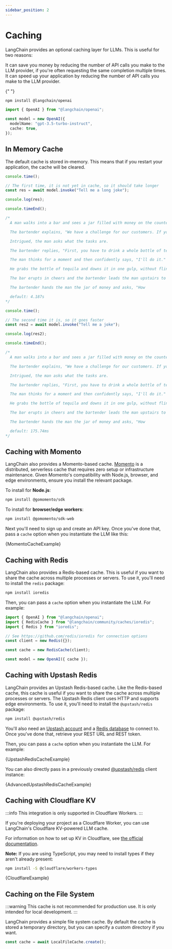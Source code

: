 ```yaml
---
sidebar_position: 2
---
```


# Caching

LangChain provides an optional caching layer for LLMs. This is useful for two reasons:

It can save you money by reducing the number of API calls you make to the LLM provider, if you're often requesting the same completion multiple times.
It can speed up your application by reducing the number of API calls you make to the LLM provider.



<IntegrationInstallTooltip></IntegrationInstallTooltip>{" "}

```bash npm2yarn
npm install @langchain/openai
```

```typescript
import { OpenAI } from "@langchain/openai";

const model = new OpenAI({
  modelName: "gpt-3.5-turbo-instruct",
  cache: true,
});
```

## In Memory Cache

The default cache is stored in-memory. This means that if you restart your application, the cache will be cleared.

```typescript
console.time();

// The first time, it is not yet in cache, so it should take longer
const res = await model.invoke("Tell me a long joke");

console.log(res);

console.timeEnd();

/*
  A man walks into a bar and sees a jar filled with money on the counter. Curious, he asks the bartender about it.

  The bartender explains, "We have a challenge for our customers. If you can complete three tasks, you win all the money in the jar."

  Intrigued, the man asks what the tasks are.

  The bartender replies, "First, you have to drink a whole bottle of tequila without making a face. Second, there's a pitbull out back with a sore tooth. You have to pull it out. And third, there's an old lady upstairs who has never had an orgasm. You have to give her one."

  The man thinks for a moment and then confidently says, "I'll do it."

  He grabs the bottle of tequila and downs it in one gulp, without flinching. He then heads to the back and after a few minutes of struggling, emerges with the pitbull's tooth in hand.

  The bar erupts in cheers and the bartender leads the man upstairs to the old lady's room. After a few minutes, the man walks out with a big smile on his face and the old lady is giggling with delight.

  The bartender hands the man the jar of money and asks, "How

  default: 4.187s
*/
```

```typescript
console.time();

// The second time it is, so it goes faster
const res2 = await model.invoke("Tell me a joke");

console.log(res2);

console.timeEnd();

/*
  A man walks into a bar and sees a jar filled with money on the counter. Curious, he asks the bartender about it.

  The bartender explains, "We have a challenge for our customers. If you can complete three tasks, you win all the money in the jar."

  Intrigued, the man asks what the tasks are.

  The bartender replies, "First, you have to drink a whole bottle of tequila without making a face. Second, there's a pitbull out back with a sore tooth. You have to pull it out. And third, there's an old lady upstairs who has never had an orgasm. You have to give her one."

  The man thinks for a moment and then confidently says, "I'll do it."

  He grabs the bottle of tequila and downs it in one gulp, without flinching. He then heads to the back and after a few minutes of struggling, emerges with the pitbull's tooth in hand.

  The bar erupts in cheers and the bartender leads the man upstairs to the old lady's room. After a few minutes, the man walks out with a big smile on his face and the old lady is giggling with delight.

  The bartender hands the man the jar of money and asks, "How

  default: 175.74ms
*/
```

## Caching with Momento

LangChain also provides a Momento-based cache. [Momento](https://gomomento.com) is a distributed, serverless cache that requires zero setup or infrastructure maintenance. Given Momento's compatibility with Node.js, browser, and edge environments, ensure you install the relevant package.

To install for **Node.js**:

```bash npm2yarn
npm install @gomomento/sdk
```

To install for **browser/edge workers**:

```bash npm2yarn
npm install @gomomento/sdk-web
```

Next you'll need to sign up and create an API key. Once you've done that, pass a `cache` option when you instantiate the LLM like this:


<CodeBlock language="typescript">{MomentoCacheExample}</CodeBlock>

## Caching with Redis

LangChain also provides a Redis-based cache. This is useful if you want to share the cache across multiple processes or servers. To use it, you'll need to install the `redis` package:

```bash npm2yarn
npm install ioredis
```

Then, you can pass a `cache` option when you instantiate the LLM. For example:

```typescript
import { OpenAI } from "@langchain/openai";
import { RedisCache } from "@langchain/community/caches/ioredis";
import { Redis } from "ioredis";

// See https://github.com/redis/ioredis for connection options
const client = new Redis({});

const cache = new RedisCache(client);

const model = new OpenAI({ cache });
```

## Caching with Upstash Redis

LangChain provides an Upstash Redis-based cache. Like the Redis-based cache, this cache is useful if you want to share the cache across multiple processes or servers. The Upstash Redis client uses HTTP and supports edge environments. To use it, you'll need to install the `@upstash/redis` package:

```bash npm2yarn
npm install @upstash/redis
```

You'll also need an [Upstash account](https://docs.upstash.com/redis#create-account) and a [Redis database](https://docs.upstash.com/redis#create-a-database) to connect to. Once you've done that, retrieve your REST URL and REST token.

Then, you can pass a `cache` option when you instantiate the LLM. For example:


<CodeBlock language="typescript">{UpstashRedisCacheExample}</CodeBlock>

You can also directly pass in a previously created [@upstash/redis](https://docs.upstash.com/redis/sdks/javascriptsdk/overview) client instance:


<CodeBlock language="typescript">{AdvancedUpstashRedisCacheExample}</CodeBlock>

## Caching with Cloudflare KV

:::info
This integration is only supported in Cloudflare Workers.
:::

If you're deploying your project as a Cloudflare Worker, you can use LangChain's Cloudflare KV-powered LLM cache.

For information on how to set up KV in Cloudflare, see [the official documentation](https://developers.cloudflare.com/kv/).

**Note:** If you are using TypeScript, you may need to install types if they aren't already present:

```bash npm2yarn
npm install -S @cloudflare/workers-types
```


<CodeBlock language="typescript">{CloudflareExample}</CodeBlock>

## Caching on the File System

:::warning
This cache is not recommended for production use. It is only intended for local development.
:::

LangChain provides a simple file system cache.
By default the cache is stored a temporary directory, but you can specify a custom directory if you want.

```typescript
const cache = await LocalFileCache.create();
```
